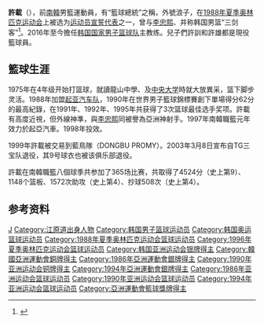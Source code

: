 {{Infobox basketball biography
| name         =  许载
| image        =  2010-프로농구-KCC-vs-SK 02.jpg
| alt          =  
| caption      =  2010年
| number       =  
| team         =  
| team_link    =  
| position     =  
| birth_date   =  {{birth date and age|1965|9|28}}
| birth_place  =  {{KOR}}[[江原道_(韓國)|江原道]][[春川市|春川市]]
| nationality  =  {{KOR}}
| height_cm    =  188
| weight_kg    =  80
| highschool   =  {{link-ko|龙山高等学校|용산고등학교}}
| college      =  [[中央大学_(韩国)|中央大学]]
| draft =
| draft_year   =  
| draft_round  =  
| draft_pick   =  
| draft_team   =  
| career_start = 1988
| career_end   = 2003
| career_position = [[得分後衛|得分後衛]]
| years1       = 1988–1997
| team1        = [[蔚山现代太阳神|起亚汽车]]
| years2       = 1997–1998
| team2        = [[蔚山现代太阳神|釜山起亚汽车]]
| years3       = 1998–2003
| team3        = {{link-ko|原州东浦新世代|원주 DB 프로미|原州TG三宝}}
| cyears1     = 2005–2015
| cteam1      = {{link-ko|全州KCC宙斯盾|전주 KCC 이지스}}
| cyears2     = 2008–2009
| cteam2      = [[韩国国家男子篮球队|韩国]]
| cyears3     = 2016–2018
| cteam3      = [[韩国国家男子篮球队|韩国]]
| highlights   =  
| stat1label   = 
| stat1value   = 
| stat2label   = 
| stat2value   = 
| stat3label   = 
| stat3value   = 
| letter       = 
| bbr          = 
| profile      = 
| HOF          =  
| HOF_player   =  
| HOF_coach    =  
| medal_templates = 
}}
{{Infobox Korean name|
|hangul=허재
|hanja=許載
|rr=Heo Jae
|mr=Hŏ Chae
}}
'''許載'''（{{bd|1965年|9月28日|}}），前[[南韓|南韓]]男籃運動員，有“籃球總統”之稱，外號浪子，在[[1988年夏季奥林匹克运动会|1988年夏季奥林匹克运动会]]上被选为[[奥林匹克誓词|运动员宣誓代表]]之一，曾与[[李忠熙|李忠熙]]、{{link-ko|金贤俊|김현준 (농구인)}}并称韩国男篮“三剑客”<ref>{{cite news|author=杨毅|url=http://news.anhuinews.com/system/2003/10/02/000458144.shtml|title=冠军是这样炼成的--评中韩男篮决战|publisher=东方体育|date=2003-10-02|accessdate=2017-12-19|archive-url=https://web.archive.org/web/20171222051213/http://news.anhuinews.com/system/2003/10/02/000458144.shtml|archive-date=2017-12-22|dead-url=yes}}</ref>。2016年至今擔任[[韩国国家男子篮球队|韩国国家男子篮球队]]主教练。兒子們許訓和許雄都是現役籃球員。

==籃球生涯==
1975年在{{link-ko|祥明初等学校|상명초등학교|祥明小学}}4年级开始打篮球，就讀龍山中學、{{link-ko|龙山高等学校|용산고등학교|龍山高中}}及[[中央大学_(韩国)|中央大学]]時就大放異采，篮下脚步灵活。1988年加盟[[蔚山现代太阳神|起亚汽车队]]，1990年在世界男子籃球錦標賽創下單場得分62分的最高紀錄，在1991年、1992年、1995年共获得了3次篮球最佳选手奖项。許載有高度近視，但外線神準，與[[李忠熙|李忠熙]]同被譽為亞洲神射手。1997年南韓職籃元年效力於起亞汽車。1998年投效{{link-ko|原州东浦新世代|원주 DB 프로미|TG三寶隊}}。

1999年許載被交易到藍鳥隊（DONGBU PROMY）。2003年3月8日宣布自TG三宝队退役，其9号球衣也被该俱乐部退役。

許載在南韓職籃八個球季共参加了365场比赛，共取得了4524分（史上第9）、1148个篮板、1572次助攻（史上第4）、抄球508次（史上第4）。

== 参考资料 ==
{{reflist}}

{{Authority control}}
{{DEFAULTSORT:Heo, Jae}}
[[Category:許姓|J]]
[[Category:江原道出身人物|Category:江原道出身人物]]
[[Category:韩国男子篮球运动员|Category:韩国男子篮球运动员]]
[[Category:韩国奥运篮球运动员|Category:韩国奥运篮球运动员]]
[[Category:1988年夏季奥林匹克运动会篮球运动员|Category:1988年夏季奥林匹克运动会篮球运动员]]
[[Category:1996年夏季奥林匹克运动会篮球运动员|Category:1996年夏季奥林匹克运动会篮球运动员]]
[[Category:韩国亚洲运动会银牌得主|Category:韩国亚洲运动会银牌得主]]
[[Category:韓國亞洲運動會銅牌得主|Category:韓國亞洲運動會銅牌得主]]
[[Category:1986年亞洲運動會銀牌得主|Category:1986年亞洲運動會銀牌得主]]
[[Category:1990年亚洲运动会铜牌得主|Category:1990年亚洲运动会铜牌得主]]
[[Category:1994年亞洲運動會銀牌得主|Category:1994年亞洲運動會銀牌得主]]
[[Category:1986年亚洲运动会篮球运动员|Category:1986年亚洲运动会篮球运动员]]
[[Category:1990年亚洲运动会篮球运动员|Category:1990年亚洲运动会篮球运动员]]
[[Category:1994年亚洲运动会篮球运动员|Category:1994年亚洲运动会篮球运动员]]
[[Category:亞洲運動會籃球獎牌得主|Category:亞洲運動會籃球獎牌得主]]